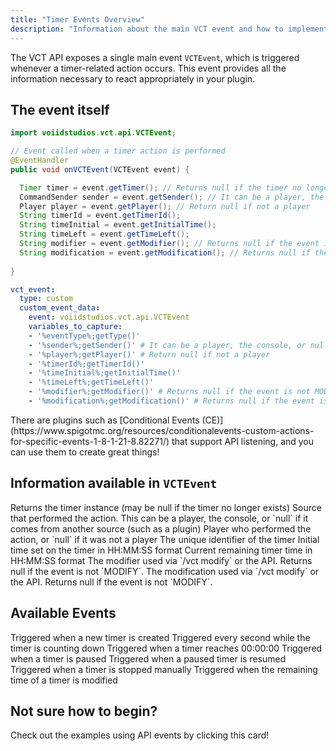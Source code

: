 ```yaml
---
title: "Timer Events Overview"
description: "Information about the main VCT event and how to implement it."
---
```


The VCT API exposes a single main event `VCTEvent`, which is triggered whenever a timer-related action occurs.
This event provides all the information necessary to react appropriately in your plugin.

## The event itself

<CodeGroup>

```java Java Event
import voiidstudios.vct.api.VCTEvent;

// Event called when a timer action is performed
@EventHandler
public void onVCTEvent(VCTEvent event) {

  Timer timer = event.getTimer(); // Returns null if the timer no longer exists
  CommandSender sender = event.getSender(); // It can be a player, the console, or null if it comes from another source, such as a plugin
  Player player = event.getPlayer(); // Return null if not a player
  String timerId = event.getTimerId();
  String timeInitial = event.getInitialTime();
  String timeLeft = event.getTimeLeft();
  String modifier = event.getModifier(); // Returns null if the event is not MODIFY
  String modification = event.getModification(); // Returns null if the event is not MODIFY
  
}
```

```yaml CE Event
vct_event:
  type: custom
  custom_event_data:
    event: voiidstudios.vct.api.VCTEvent
    variables_to_capture:
    - '%eventType%;getType()'
    - '%sender%;getSender()' # It can be a player, the console, or null if it comes from another source, such as a plugin
    - '%player%;getPlayer()' # Return null if not a player
    - '%timerId%;getTimerId()'
    - '%timeInitial%;getInitialTime()'
    - '%timeLeft%;getTimeLeft()'
    - '%modifier%;getModifier()' # Returns null if the event is not MODIFY
    - '%modification%;getModification()' # Returns null if the event is not MODIFY
```

</CodeGroup>

<Tip>
  There are plugins such as [Conditional Events (CE)](https://www.spigotmc.org/resources/conditionalevents-custom-actions-for-specific-events-1-8-1-21-8.82271/) that support API listening, and you can use them to create great things!
</Tip>

## Information available in `VCTEvent`

<ResponseField name="timer" type="Timer">
  Returns the timer instance (may be null if the timer no longer exists)
</ResponseField>

<ResponseField name="sender" type="CommandSender">
  Source that performed the action. This can be a player, the console, or `null` if it comes from another source (such as a plugin)
</ResponseField>

<ResponseField name="player" type="Player">
  Player who performed the action, or `null` if it was not a player
</ResponseField>

<ResponseField name="timerId" type="String">
  The unique identifier of the timer
</ResponseField>

<ResponseField name="timeInitial" type="String">
  Initial time set on the timer in HH:MM:SS format
</ResponseField>

<ResponseField name="timeLeft" type="String">
  Current remaining timer time in HH:MM:SS format
</ResponseField>

<ResponseField name="modifier" type="String">
  The modifier used via `/vct modify` or the API. Returns null if the event is not `MODIFY`.
</ResponseField>

<ResponseField name="modification" type="String">
  The modification used via `/vct modify` or the API. Returns null if the event is not `MODIFY`.
</ResponseField>

## Available Events

<Columns cols={2}>
  <Card title="CREATE" href="/api-docs/events/create">
    Triggered when a new timer is created
  </Card>
  <Card title="CHANGE" href="/api-docs/events/change">
    Triggered every second while the timer is counting down
  </Card>
  <Card title="FINISH" href="/api-docs/events/finish">
    Triggered when a timer reaches 00:00:00
  </Card>
  <Card title="PAUSE" href="/api-docs/events/pause">
    Triggered when a timer is paused
  </Card>
  <Card title="RESUME" href="/api-docs/events/resume">
    Triggered when a paused timer is resumed
  </Card>
  <Card title="STOP" href="/api-docs/events/stop">
    Triggered when a timer is stopped manually
  </Card>
</Columns>

<Card title="MODIFY" href="/api-docs/events/modify">
  Triggered when the remaining time of a timer is modified
</Card>

## Not sure how to begin?

<Card title="Examples" icon="sparkles" href="/api-docs/events/examples">
  Check out the examples using API events by clicking this card!
</Card>